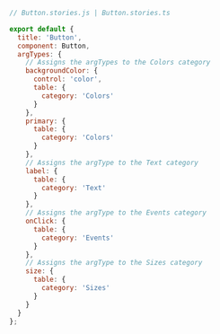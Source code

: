 ```js
// Button.stories.js | Button.stories.ts

export default {
  title: 'Button',
  component: Button,
  argTypes: {
    // Assigns the argTypes to the Colors category
    backgroundColor: {
      control: 'color',
      table: {
        category: 'Colors'
      }
    },
    primary: {
      table: {
        category: 'Colors'
      }
    },
    // Assigns the argType to the Text category
    label: {
      table: {
        category: 'Text'
      }
    },
    // Assigns the argType to the Events category
    onClick: {
      table: {
        category: 'Events'
      }
    },
    // Assigns the argType to the Sizes category
    size: {
      table: {
        category: 'Sizes'
      }
    }
  }
};
```